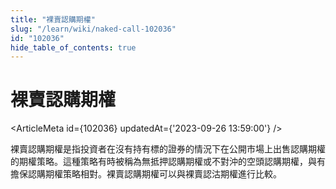 ```yaml
---
title: "裸賣認購期權"
slug: "/learn/wiki/naked-call-102036"
id: "102036"
hide_table_of_contents: true
---
```



# 裸賣認購期權

<ArticleMeta id={102036} updatedAt={'2023-09-26 13:59:00'} />
<div className='border-solid border-b border-t-0 my-4 border-[var(--ifm-color-gray-300)]' />

裸賣認購期權是指投資者在沒有持有標的證券的情況下在公開市場上出售認購期權的期權策略。這種策略有時被稱為無抵押認購期權或不對沖的空頭認購期權，與有擔保認購期權策略相對。裸賣認購期權可以與裸賣認沽期權進行比較。
